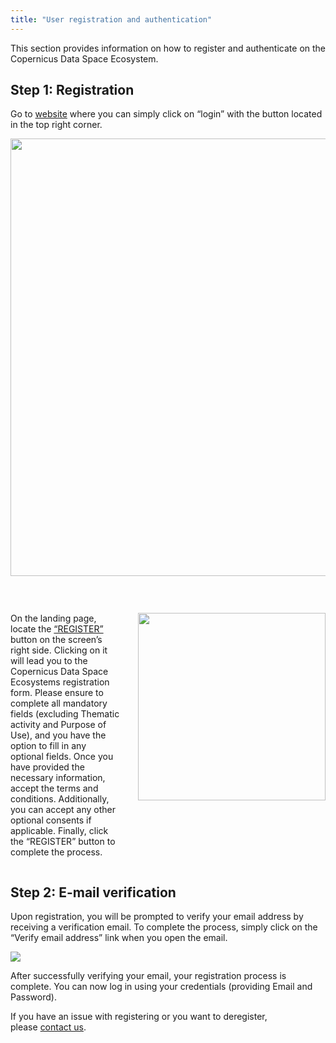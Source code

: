 ```yaml
---
title: "User registration and authentication"
---
```




This section provides information on how to register and authenticate on the Copernicus Data Space Ecosystem.



## Step 1: Registration

Go to [website](https://dataspace.copernicus.eu/){target="_blank"} where you can simply click on "login" with the button located in the top right corner.


<img src="_images/registration/Welcome.png" width="700">

<br>

<div class="row">
<div class="column" style ="float: left; width: 35%;">
<p>On the landing page, locate the ["REGISTER"](https://identity.dataspace.copernicus.eu/auth/realms/CDSE/login-actions/registration?client_id=cdse-public&tab_id=1FG5WxDLqN0){target="_blank"} button on the screen's right side. Clicking on it will lead you to the Copernicus Data Space Ecosystems registration form. Please ensure to complete all mandatory fields (excluding Thematic activity and Purpose of Use), and you have the option to fill in any optional fields. Once you have provided the necessary information, accept the terms and conditions. Additionally, you can accept any other optional consents if applicable. Finally, click the "REGISTER" button to complete the process.</p>
</div>
<div class="column">
<img style="float: right;" src="_images/registration/Register.png" width="300">
</div>
</div>

<div class="row">

## Step 2: E-mail verification

Upon registration, you will be prompted to verify your email address by receiving a verification email. To complete the process, simply click on the "Verify email address" link when you open the email.

![](_images/registration/VerifyEmail.png)

After successfully verifying your email, your registration process is complete. You can now log in using your credentials (providing Email and Password).

If you have an issue with registering or you want to deregister, please [contact us](mailto://help-login@dataspace.copernicus.eu?Subject=Subject%20Text&Body=Your%20comments).

</div>

<style>
/* Clear floats after the columns */
.row:after {
  content: "";
  display: table;
  clear: both;
}
</style>